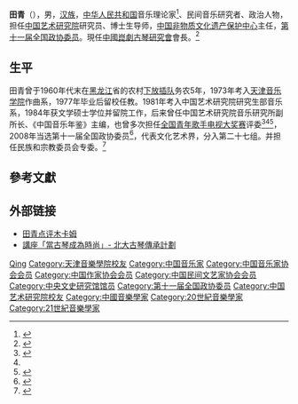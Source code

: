 '''田青'''（{{bd|1948年||}}），男，[[汉族|汉族]]，[[中华人民共和国|中华人民共和国]]音乐理论家<ref name="qg06hp">{{cite news|url=http://news.qq.com/a/20060508/000782.htm|title=青歌赛遭“黄牌警告”|publisher=[[半岛都市报|半岛都市报]]|date=2006-05-08|accessdate=2015-10-18}}</ref>、民间音乐研究者、政治人物，担任[[中国艺术研究院|中国艺术研究院]]研究员、博士生导师，[[中国非物质文化遗产保护中心|中国非物质文化遗产保护中心]]主任，[[第十一届全国政协委员|第十一届全国政协委员]]。現任[[中國崑劇古琴研究會|中國崑劇古琴研究會]]會長。<ref>{{Cite web|title=第四届中国昆剧古琴研究会理事、常务理事、负责人名单|url=http://mp.weixin.qq.com/s?__biz=MzA4NzU0ODIxNA==&mid=501987105&idx=1&sn=2d23bd9c8431f376a1573fb91184e596&chksm=0828df783f5f566e933f6454b3a7c415f8c0a6f47e5a64ec3503b0588c3de60e61e2a81e1aef#rd|access-date=2021-11-09|date=2021-07-02|last=中国昆古会|work=微信公众平台|archive-date=2021-11-09|archive-url=https://web.archive.org/web/20211109173435/https://mp.weixin.qq.com/s?__biz=MzA4NzU0ODIxNA==&mid=501987105&idx=1&sn=2d23bd9c8431f376a1573fb91184e596&chksm=0828df783f5f566e933f6454b3a7c415f8c0a6f47e5a64ec3503b0588c3de60e61e2a81e1aef#rd|dead-url=no}}</ref>

== 生平 ==
田青曾于1960年代末在[[黑龙江|黑龙江]]省的农村[[下放插队|下放插队]]务农5年，1973年考入[[天津音乐学院|天津音乐学院]]作曲系，1977年毕业后留校任教。1981年考入中国艺术研究院研究生部音乐系，1984年获文学硕士学位并留院工作，后来曾任中国艺术研究院音乐研究所副所长、《中国音乐年鉴》主编，也曾多次担任[[全国青年歌手电视大奖赛|全国青年歌手电视大奖赛]]评委<ref>{{cite web|url=http://www.cctv.com/specials/jiqing/tianqing.html|title=主张个性 拒绝平庸——访青歌大赛评委、理论家田青|publisher=[[中国中央电视台|中国中央电视台]]|accessdate=2015-10-18}}</ref><ref name="qg06hp"/><ref>{{cite news|url=http://yule.sohu.com/20100618/n272892383.shtml|title=第十四届青年歌手电视大奖赛 歌声唱响美好新疆|publisher=搜狐娱乐|date=2010-06-18|accessdate=2015-10-18}}</ref>，2008年当选第十一届全国政协委员<ref>{{cite news|title=第十一届全国政协委员名单|url=http://www.indaa.com.cn/zt/2009qglh/zxzs/200903/t20090303_127573.html|accessdate=2013-04-09|newspaper=新华社北京1月25日电 中国人民政治协商会议第十一届全国委员会委员名单(共2237人，2008年1月25日政协第十届全国委员会常务委员会第二十次会议通过)|date=2008年1月25日|deadurl=yes|archiveurl=https://web.archive.org/web/20130928014403/http://www.indaa.com.cn/zt/2009qglh/zxzs/200903/t20090303_127573.html|archivedate=2013年9月28日}}</ref>，代表文化艺术界，分入第二十七组。并担任民族和宗教委员会专委。<ref>{{cite news|title=全国政协信息-田青|url=http://www.cppcc.gov.cn/CMS/wylibary/showJcwyxtInfoWylibary.action?tabJcwyxt.guid=11W0008580&wytype=wjwy|accessdate=2013-04-11|newspaper=全国政协委员会|archive-date=2015-06-01|archive-url=https://web.archive.org/web/20150601090918/http://www.cppcc.gov.cn/CMS/wylibary/showJcwyxtInfoWylibary.action?tabJcwyxt.guid=11W0008580&wytype=wjwy|dead-url=no}}</ref>

== 參考文獻 ==
{{reflist}}

== 外部链接 ==
* [https://web.archive.org/web/20160304203322/http://www.56.com/u54/v_NTE1MDcwNTk.html 田青点评木卡姆]
* [https://mp.weixin.qq.com/s/D877SOaa-lSQ7vhDn13X8Q 講座「當古琴成為時尚」- 北大古琴傳承計劃] {{Wayback|url=https://mp.weixin.qq.com/s/D877SOaa-lSQ7vhDn13X8Q |date=20210910063040 }}

{{中央文史研究馆馆员}}
{{中国音乐家协会第七届理事会}}
{{国家非物质文化遗产保护工作专家委员会}}

{{Authority control}}
{{DEFAULTSORT:Tian田}}
[[Category:田姓|Qing]]
[[Category:天津音樂學院校友|Category:天津音樂學院校友]]
[[Category:中国音乐家|Category:中国音乐家]]
[[Category:中国音乐家协会会员|Category:中国音乐家协会会员]]
[[Category:中国作家协会会员|Category:中国作家协会会员]]
[[Category:中国民间文艺家协会会员|Category:中国民间文艺家协会会员]]
[[Category:中央文史研究馆馆员|Category:中央文史研究馆馆员]]
[[Category:第十一届全国政协委员|Category:第十一届全国政协委员]]
[[Category:中国艺术研究院校友|Category:中国艺术研究院校友]]
[[Category:中國音樂學家|Category:中國音樂學家]]
[[Category:20世紀音樂學家|Category:20世紀音樂學家]]
[[Category:21世紀音樂學家|Category:21世紀音樂學家]]